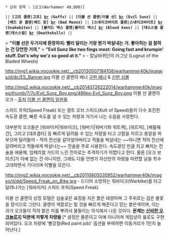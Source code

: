  * 상위 항목 : [오크(Warhammer 40,000)]

 || '''[고프 클랜|고프] [[br]] (Goffs)''' || '''[이블 선 클랜|이블 선] [[br]] (Evil Sunz)''' || '''[배드 문 클랜|배드 문] [[br]] (Bad Moonz)''' || '''[스네이크바이트 클랜|스네이크바이트] [[br]] (Snakebites)''' || '''[블러드 액스 클랜|블러드 액스] [[br]] (Blood Axes)''' || '''[데스스컬 클랜|데스스컬] [[br]] (Deathskulls)''' ||


{{{+3 ''' ''Evil Sunz Clan'' ''' }}}


> '''"이블 선은 두가지에 환장하지: 빨리 달리는 거랑 뭔가 박살내는 거. 좋아하는 걸 잘하는 건 당연한 거여."'''
> '''"Evil Sunz like two fings most: Going fast and krumpin' stuff. Dat's why we'z so good at it."''' 
> - 칼날바퀴단의 러그넛 (Lugnut of the Bladed Wheels)

http://img1.wikia.nocookie.net/__cb20130507184108/warhammer40k/images/d/dc/ES_Banner.jpg
이블 선 클랜의 배너
[http://img2.wikia.nocookie.net/__cb20110805035228/warhammer40k/images/4/49/Evil_Sunz_Banner.jpg 구판 배너] & [http://wh40k.lexicanum.com/mediawiki/images/b/b8/7eC-evil-sunz.jpg 신판 심볼]


http://img2.wikia.nocookie.net/__cb20140726222014/warhammer40k/images/thumb/7/7c/Evil_Sunz_Boy.png/486px-Evil_Sunz_Boy.png
이블 선 클랜의 오크 - [http://warhammer40k.wikia.com/wiki/File:Evil_Sunz_Boy.png 출처]
[http://img2.wikia.nocookie.net/__cb20110805031251/warhammer40k/images/f/f1/Evil_Sunz_Updated_Appearance.jpg 이블 선 클랜의 일원들]

스피드 프릭(Speed Freak) 또는 컬트 오브 스피드(Kult of Speed)들이 다수 포진한 속도광 클랜, 빠른 속도를 낼 수 있는 차량과 거기서 나는 소음을 사랑한다. 

대부분의 오크들은 [워바이커|워바이크], [워버기|워버기와 워트랙], [워트럭], [배틀웨건], 그리고 [데프콥타] 등 빠르게 달려들 수 있는 차량을 타고 고함을 지르고 총알을 퍼부으며 달려들어 - 적의 전선을 갈아엎어버리고 적들을 박살내는 ~~아니면 적의 전선에 갈려버리고 적들에게 박살나는~~ 전술을 주로 사용한다. 속도광인 만큼 치고 빠지는 전술을 애용해, 임페리얼 가드의 느린 전차로는 추격하기가 어렵다고 한다. 물론 [오크 보이즈]가 아예 없는 건 아니지만, 그래도 다들 언젠가 자신만의 차량을 마련할 날을 학수고대하면서 기다리며 이빨을 모은다. 

http://img2.wikia.nocookie.net/__cb20110805035952/warhammer40k/images/d/dd/Speed_Freak_on_Bike.jpg
- 드디어 소망하는 워바이크(Warbike)를 타고 달려나가는 [워바이커] 스피드 프릭(Speed Freak)

이블 선 클랜의 상징 토템은 심술궂은 표정을 지은 붉은 태양이며 그 주위로는 검은 불꽃을 장식으로 그린다. 
클랜의 색깔로는 탈 것을 빠르게 해준다고 믿는 붉은색이며, 이는 과거 오크들이 적의 붉은 피를 뿌려서 물들이는 의식에서 나온 것이다. 
'''문제는 [[루티드|신비한 오크놀로지]] 덕분에 저렇게 차량을 {{{#red 뻘겋게 칠해버리면 진짜로 ~~3배~~ 빨라진다는 것.}}}'''[* 설정은 물론이고 아예 미니어쳐 게임상의 룰로도 구현되어있다. 오크 차량에 '빨강칠(Red paint job)' 옵션을 부여하면 이동거리가 1인치 늘어난다.]

